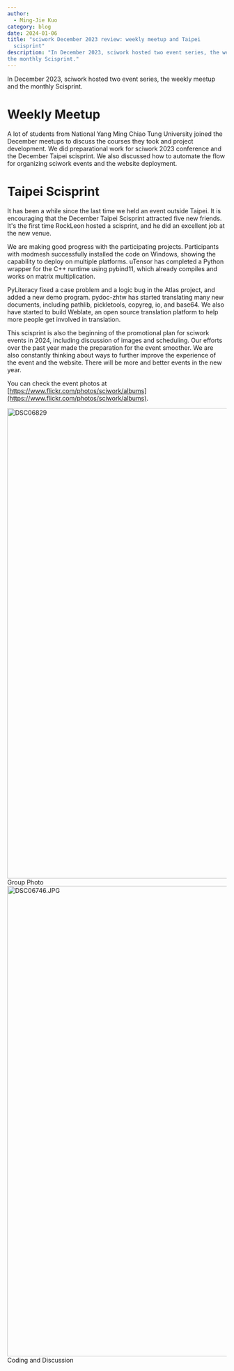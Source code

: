 ```yaml
---
author:
  - Ming-Jie Kuo
category: blog
date: 2024-01-06
title: "sciwork December 2023 review: weekly meetup and Taipei
  scisprint"
description: "In December 2023, sciwork hosted two event series, the weekly meetup and
the monthly Scisprint."
---
```


In December 2023, sciwork hosted two event series, the weekly meetup and
the monthly Scisprint.

# Weekly Meetup

A lot of students from National Yang Ming Chiao Tung University joined
the December meetups to discuss the courses they took and project
development. We did preparational work for sciwork 2023 conference and
the December Taipei scisprint. We also discussed how to automate the
flow for organizing sciwork events and the website deployment.

# Taipei Scisprint

It has been a while since the last time we held an event outside Taipei.
It is encouraging that the December Taipei Scisprint attracted five new
friends. It's the first time RockLeon hosted a scisprint, and he did an
excellent job at the new venue.

We are making good progress with the participating projects.
Participants with modmesh successfully installed the code on Windows,
showing the capability to deploy on multiple platforms. uTensor has
completed a Python wrapper for the C++ runtime using pybind11, which
already compiles and works on matrix multiplication.

PyLiteracy fixed a case problem and a logic bug in the Atlas project,
and added a new demo program. pydoc-zhtw has started translating many
new documents, including pathlib, pickletools, copyreg, io, and base64.
We also have started to build Weblate, an open source translation
platform to help more people get involved in translation.

This scisprint is also the beginning of the promotional plan for sciwork
events in 2024, including discussion of images and scheduling. Our
efforts over the past year made the preparation for the event smoother.
We are also constantly thinking about ways to further improve the
experience of the event and the website. There will be more and better
events in the new year.

You can check the event photos at [https://www.flickr.com/photos/sciwork/albums](https://www.flickr.com/photos/sciwork/albums).

<div className="grid grid-cols-1 gap-3 lg:grid-cols-2">
  <div className="items-center justify-center text-center">
    <a
      data-flickr-embed="true"
      data-header="true"
      data-context="true"
      href="https://www.flickr.com/photos/sciwork/53441062517/in/album-72177720313810281/"
      title="DSC06829"
    >
      <img
        src="https://live.staticflickr.com/65535/53441062517_71bcc9abf6_k.jpg"
        width="1920"
        height="1080"
        alt="DSC06829"
      />
    </a>
    <script
      async
      src="//embedr.flickr.com/assets/client-code.js"
      charset="utf-8"
    ></script>
    <span>Group Photo</span>
  </div>
  <div className="items-center justify-center text-center">
    <a
      data-flickr-embed="true"
      data-header="true"
      data-context="true"
      href="https://www.flickr.com/photos/sciwork/53440981957/in/album-72177720313810281/"
      title="DSC06746.JPG"
    >
      <img
        src="https://live.staticflickr.com/65535/53440981957_d0b6fe000e_k.jpg"
        width="1920"
        height="1080"
        alt="DSC06746.JPG"
      />
    </a>
    <script
      async
      src="//embedr.flickr.com/assets/client-code.js"
      charset="utf-8"
    ></script>
    <span>Coding and Discussion</span>
  </div>
</div>
